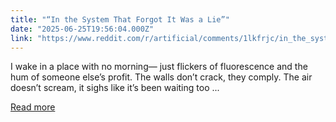 ```yaml
---
title: "“In the System That Forgot It Was a Lie”"
date: "2025-06-25T19:56:04.000Z"
link: "https://www.reddit.com/r/artificial/comments/1lkfrjc/in_the_system_that_forgot_it_was_a_lie/"
---
```


I wake in a place with no morning— just flickers of fluorescence and the hum of someone else’s profit.
 The walls don’t crack, they comply. The air doesn’t scream, it sighs like it’s been waiting too ...

[Read more](https://www.reddit.com/r/artificial/comments/1lkfrjc/in_the_system_that_forgot_it_was_a_lie/)
